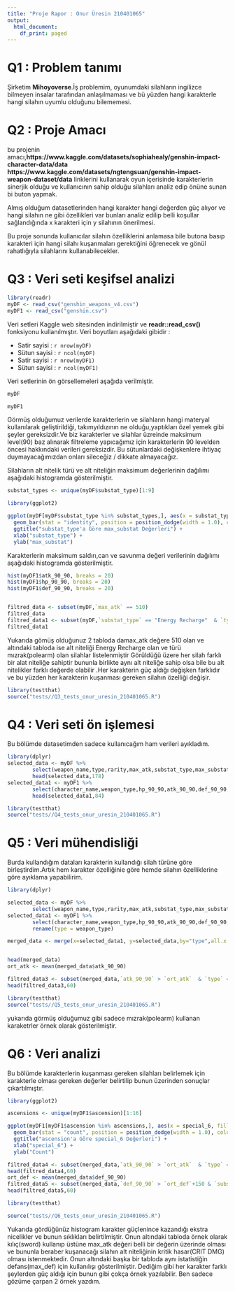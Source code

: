 ```yaml
---
title: "Proje Rapor : Onur Üresin 210401065"
output:
  html_document:
    df_print: paged
---
```



# Q1 : Problem tanımı

Şirketim **Mihoyoverse**.İş problemim, oyunumdaki silahların ingilizce bilmeyen insalar tarafından anlaşılmaması ve bü yüzden hangi karakterle hangi silahın uyumlu olduğunu bilememesi.
 

# Q2 : Proje Amacı
bu projenin amacı,**https://www.kaggle.com/datasets/sophiahealy/genshin-impact-character-data/data** **https://www.kaggle.com/datasets/ngtengsuan/genshin-impact-weapon-dataset/data** linklerini kullanarak
oyun içerisinde karakterlerin sinerjik olduğu ve kullanıcının sahip olduğu silahları analiz edip önüne sunan bi buton yapmak.


Almış olduğum datasetlerinden hangi karakter hangi değerden güç alıyor ve hangi silahın ne gibi özellikleri var bunları analiz edilip belli koşullar sağlandığında 
x karakteri için y silahının önerilmesi.

Bu proje sonunda kullanıcılar silahın özelliklerini anlamasa bile butona basıp karakteri için hangi silahı kuşanmaları gerektiğini öğrenecek ve gönül rahatlığıyla silahlarını kullanabilecekler.


# Q3 : Veri seti keşifsel analizi

```r

library(readr)
myDF <- read_csv("genshin_weapons_v4.csv")
myDF1 <- read_csv("genshin.csv")
```

Veri setleri Kaggle web sitesinden indirilmiştir ve **readr::read_csv()** fonksiyonu kullanılmıştır. Veri boyutları aşağıdaki gibidir :

- Satir sayisi : `r nrow(myDF)`
- Sütun sayisi : `r ncol(myDF)`
- Satir sayisi : `r nrow(myDF1)`
- Sütun sayisi : `r ncol(myDF1)`

Veri setlerinin ön görsellemeleri aşağıda verilmiştir.

```r
myDF
```

```r
myDF1
```

Görmüş olduğumuz verilerde karakterlerin ve silahların hangi materyal kullanılarak geliştirildiği, takımyıldızının ne olduğu,yaptıkları özel yemek gibi şeyler gereksizdir.Ve biz karakterler ve silahlar üzreinde maksimum level(90) baz alınarak filtreleme yapıcağımız için karakterlerin 90 levelden öncesi hakkındaki verileri gereksizdir. Bu sütunlardaki değişkenlere ihtiyaç duymayacağımızdan onları sileceğiz / dikkate almayacağız.



Silahların alt nitelik türü ve alt niteliğin maksimum değerlerinin dağılımı aşağıdaki histogramda gösterilmiştir.


```r

substat_types <- unique(myDF$substat_type)[1:9]

library(ggplot2)

ggplot(myDF[myDF$substat_type %in% substat_types,], aes(x = substat_type, y = max_substat, fill = substat_type)) +
  geom_bar(stat = "identity", position = position_dodge(width = 1.0), color = "black") +
  ggtitle("substat_type'a Göre max_substat Değerleri") +
  xlab("substat_type") +
  ylab("max_substat")

```


Karakterlerin maksimum saldırı,can ve savunma değeri verilerinin dağılımı aşağıdaki histogramda gösterilmiştir.


```r
hist(myDF1$atk_90_90, breaks = 20)
hist(myDF1$hp_90_90, breaks = 20)
hist(myDF1$def_90_90, breaks = 20)


filtred_data <- subset(myDF,`max_atk` == 510) 
filtred_data
filtred_data1 <- subset(myDF,`substat_type` == "Energy Recharge"  & `type` == "Polearm")
filtred_data1


```


Yukarıda gömüş olduğunuz 2 tabloda damax_atk değere 510 olan ve altındaki tabloda ise alt niteliği Energy Recharge olan ve türü mızrak(polearm) olan silahlar listelenmiştir 
Görüldüğü üzere her silah farklı bir alat niteliğe sahiptir bununla birlikte aynı alt niteliğe sahip olsa bile bu alt nitelikler farklı değerde olabilir .Her karakterin güç aldığı değişken farklıdır ve bu yüzden her karakterin kuşanması gereken silahın özelliği değişir.
```r
library(testthat)
source("tests//Q3_tests_onur_uresin_210401065.R")

```


# Q4 : Veri seti ön işlemesi

Bu bölümde datasetimden sadece kullanıcağım ham verileri ayıkladım.

```r
library(dplyr)
selected_data <- myDF %>%
        select(weapon_name,type,rarity,max_atk,substat_type,max_substat)
        head(selected_data,178)
selected_data1 <- myDF1 %>%
        select(character_name,weapon_type,hp_90_90,atk_90_90,def_90_90,ascension,special_6)
        head(selected_data1,84)

```

```r
library(testthat)
source("tests//Q4_tests_onur_uresin_210401065.R")

```



# Q5 : Veri mühendisliği 

Burda kullandığım dataları karakterin kullandığı silah türüne göre birleştirdim.Artık hem karakter özelliğinie göre hemde silahın özelliklerine göre ayıklama yapabilirim.

```r
library(dplyr)

selected_data <- myDF %>%
        select(weapon_name,type,rarity,max_atk,substat_type,max_substat)
selected_data1 <- myDF1 %>%
        select(character_name,weapon_type,hp_90_90,atk_90_90,def_90_90,ascension,special_6) %>%
        rename(type = weapon_type)

merged_data <- merge(x=selected_data1, y=selected_data,by="type",all.x = TRUE)


head(merged_data)
ort_atk <- mean(merged_data$atk_90_90)

filtred_data3 <- subset(merged_data,`atk_90_90` > `ort_atk`  & `type` == "Polearm")
head(filtred_data3,60)


```

```r
library(testthat)
source("tests//Q5_tests_onur_uresin_210401065.R")

```

yukarıda görmüş olduğumuz gibi sadece mızrak(polearm) kullanan karaketrler örnek olarak gösterilmiştir.


# Q6 : Veri analizi
Bu bölümde karakterlerin kuşanması gereken silahları belirlemek için karakterle olması gereken değerler belirtilip bunun üzerinden sonuçlar çıkartılmıştır.


```r
library(ggplot2)

ascensions <- unique(myDF1$ascension)[1:16]

ggplot(myDF1[myDF1$ascension %in% ascensions,], aes(x = special_6, fill = ascension)) +
  geom_bar(stat = "count", position = position_dodge(width = 1.0), color = "black") +
  ggtitle("ascension'a Göre special_6 Değerleri") +
  xlab("special_6") +
  ylab("Count")

filtred_data4 <- subset(merged_data,`atk_90_90` > `ort_atk`  & `type` == "Sword" & `substat_type` == "CRIT DMG" & `ascension` == "CRIT DMG")
head(filtred_data4,60)
ort_def <- mean(merged_data$def_90_90)
filtred_data5 <- subset(merged_data,`def_90_90` > `ort_def`+150 & `substat_type` == "DEF")
head(filtred_data5,60)

```
```r
library(testthat)

source("tests//Q6_tests_onur_uresin_210401065.R")

```

Yukarıda gördüğünüz histogram karakter güçlenince kazandığı ekstra nicelikler ve bunun sıklıkları belirtilmiştir. Onun altındaki tabloda örnek olarak kılıç(sword) kullanıp üstüne max_atk değeri belli bir değerin üzerinde olması ve bununla beraber kuşanacağı silahın alt niteliğinin kritik hasar(CRIT DMG) olması istenmektedir. Onun altındaki başka bir tabloda aynı istatistiğin defans(max_def) için kullanılışı gösterilmiştir. Dediğim gibi her karakter farklı şeylerden güç aldığı için bunun gibi çokça örnek yazılabilir. Ben sadece gözüme çarpan 2 örnek yazdım.



